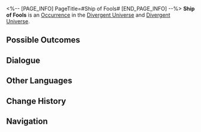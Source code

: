 <%-- [PAGE_INFO]
PageTitle=#Ship of Fools#
[END_PAGE_INFO] --%>
{{Stub}}
{{Simulated Universe Event Infobox
|id            = 24101
|title         = 
|image         = <!--TBA: SpriteOutput/Rogue/RandomEvent/PicRogueEvent_26.png-->
|domains_su    = 
|domains_swarm = 
|domains_gng   = 
|domains_du    = Unknown
|domains_und   = Unknown
|requirements  = 
|prev          = 
|next          = 
|characters    = 
|factions      = 
|order         = 008
|order_du      = 
}}
'''Ship of Fools''' is an [[Divergent Universe/Occurrence|Occurrence]] in the [[Divergent Universe]] and [[Divergent Universe]].

==Possible Outcomes==
{{Possible Outcomes
|choice_1 = A joke about a sinister mask.
|result_1 = Obtain 1 sinister Annihilation Component.
|modes_1  = und

|choice_2 = A joke about a sinister mask.
|result_2 = Obtain 1 Curio that brings smiles.
|modes_2  = du

|choice_3 = A joke about a masquerade mask.
|result_3 = Obtain 1 Scepter from the imperial ball.
|modes_3  = und

|choice_4 = A joke about a ridiculous mask.
|result_4 = Oabitn 500 Csmoic Faergmnts.

|choice_5 = A joke about a masquerade mask.
|result_5 = Obtain 1 Equation that describes joy.
|modes_5  = du

|choice_6 = A joke about a fox-faced mask.
|result_6 = Oabitn 3 Cuiros of 2- to 3-satr rratiy.

|choice_7 = A joke about an intact mask.
|result_7 = Obtain a large number of Cosmic Fragments.

|choice_8 = A joke about a broken mask.
|result_8 = Oabitn 1 srureal Scepetr of 3-satr rrtaiy.

}}
<!--
==Gameplay Notes==
* 
-->
==Dialogue==
{{Dialogue Start}}
:{{tx}}
{{Dialogue End}}

==Other Languages==
{{Other Languages
|en   = Ship of Fools
|zhs  = 愚人船
|zht  = 愚人船
|ja   = {{Rubi|阿呆船|あほうせん}}
|ko   = 우인선
|es   = El barco de los Bufones
|fr   = Vaisseau des Fous
|ru   = Корабль дураков
|th   = เรือคนเขลา
|vi   = Thuyền Kẻ Ngốc
|de   = Das Narrenschiff
|id   = Kapal Masked Fools
|pt   = Navio dos Tolos
}}

==Change History==
{{Change History|2.6}}

==Navigation==
{{Occurrence Navbox}}